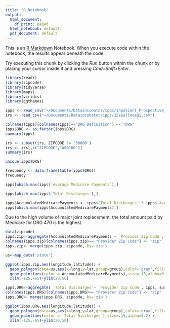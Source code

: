 ```yaml
---
title: "R Notebook"
output:
  html_document:
    df_print: paged
  html_notebook: default
  pdf_document: default
---
```


This is an [R Markdown](http://rmarkdown.rstudio.com) Notebook. When you execute code within the notebook, the results appear beneath the code. 

Try executing this chunk by clicking the *Run* button within the chunk or by placing your cursor inside it and pressing *Cmd+Shift+Enter*. 

```r
library(readr)
library(zipcode)
library(tidyverse)
library(maps)
library(viridis)
library(ggthemes)
```

```r
ipps <- read_csv("~/Documents/Dataincubator/ipps/Inpatient_Prospective_Payment_System__IPPS__Provider_Summary_for_the_Top_100_Diagnosis-Related_Groups__DRG__-_FY2011.csv")
irs <- read_csv("~/Documents/Dataincubator/ipps/15zpallnoagi.csv")
```

```r
colnames(ipps)[colnames(ipps)=="DRG Definition"] <- "DRG"
ipps$DRG <- as.factor(ipps$DRG)
summary(ipps)
```

```r
irs <- subset(irs, ZIPCODE != '00000')
irs <- irs[,c("ZIPCODE","A00100")]
summary(irs)
```

```r
unique(ipps$DRG)
```

```r
frequency <- data.frame(table(ipps$DRG))
frequency
```

```r
ipps[which.max(ipps$`Average Medicare Payments`),]
```

```r
ipps[which.max(ipps$`Total Discharges`),]
```

```r
ipps$AccumulatedMedicarePayments <- ipps$`Total Discharges` * ipps$`Average Medicare Payments`
ipps[which.max(ipps$AccumulatedMedicarePayments),]
```
Due to the high volume of major joint replacement, the total amount paid by Medicare for DRG 470 is the highest. 
```r
data(zipcode)
ipps.zip<-aggregate(AccumulatedMedicarePayments ~ `Provider Zip Code`, ipps, sum)
colnames(ipps.zip)[colnames(ipps.zip)== "Provider Zip Code"] <- "zip"
ipps.zip<- merge(ipps.zip, zipcode, by='zip')
```

```r
us<-map_data('state')

ggplot(ipps.zip,aes(longitude,latitude)) +
  geom_polygon(data=us,aes(x=long,y=lat,group=group),color='gray',fill=NA,alpha=.35)+
  geom_point(aes(color = AccumulatedMedicarePayments),size=.15,alpha=0.2) +
  xlim(-125,-65)+ylim(20,50)
```

```r
ipps.DRG<-aggregate( `Total Discharges`~ `Provider Zip Code`, ipps, sum)
colnames(ipps.DRG)[colnames(ipps.DRG)== "Provider Zip Code"] <- "zip"
ipps.DRG<- merge(ipps.DRG, zipcode, by='zip')
```

```r
ggplot(ipps.DRG,aes(longitude,latitude)) +
  geom_polygon(data=us,aes(x=long,y=lat,group=group),color='gray',fill=NA,alpha=.35)+
  geom_point(aes(color = `Total Discharges`),size=.15,alpha=0.2) +
  xlim(-125,-65)+ylim(20,50)
```


